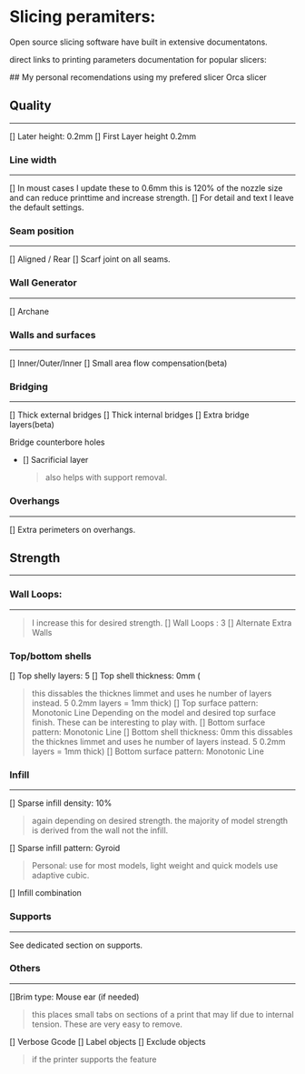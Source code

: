 
# Slicing peramiters:

Open source slicing software have built in extensive documentatons. 

direct links to printing parameters documentation for popular slicers:

<Callout type="important">
## My personal recomendations using my prefered slicer Orca slicer
</Callout>




## Quality
---
[]  Later height: 0.2mm
[]  First Layer height 0.2mm

### Line width
---
[] In moust cases I update these to 0.6mm this is 120% of the nozzle size and can reduce printtime and increase strength. 
[] For detail and text I leave the default settings. 

### Seam position
---
[] Aligned / Rear
[] Scarf joint on all seams. 

### Wall Generator
---
[] Archane 

### Walls and surfaces 
---
[] Inner/Outer/Inner
[] Small area flow compensation(beta) 

### Bridging 
---
[] Thick external bridges 
[] Thick internal bridges 
[] Extra bridge layers(beta) 

Bridge counterbore holes
- [] Sacrificial layer 
    > also helps with support removal.

### Overhangs
---
[] Extra perimeters on overhangs. 


## Strength 
---
### Wall Loops:
---  
> I increase this for desired strength.
[] Wall Loops : 3
[] Alternate Extra Walls


### Top/bottom shells
[] Top shelly layers: 5
[] Top shell thickness: 0mm (
> this dissables the thicknes limmet and uses he number of layers instead. 5 0.2mm layers = 1mm thick) 
[] Top surface pattern: Monotonic Line 
> Depending on the model and desired top surface finish. These can be interesting to play with. 
[] Bottom surface pattern: Monotonic Line
[] Bottom shell thickness: 0mm
> this dissables the thicknes limmet and uses he number of layers instead. 5 0.2mm layers = 1mm thick) 
[] Bottom surface pattern: Monotonic Line 

### Infill 
---
[] Sparse infill density: 10%
> again depending on desired strength. the majority of model strength is derived from the wall not the infill.

[] Sparse infill pattern: Gyroid
> Personal: use for most models, light weight and quick models use adaptive cubic.

[] Infill combination

### Supports 
---
See dedicated section on supports.

### Others 
---
[]Brim type: Mouse ear (if needed)
> this places small tabs on sections of a print that may lif due to internal tension. These are very easy to remove. 

[] Verbose Gcode
[] Label objects
[] Exclude objects
> if the printer supports the feature

